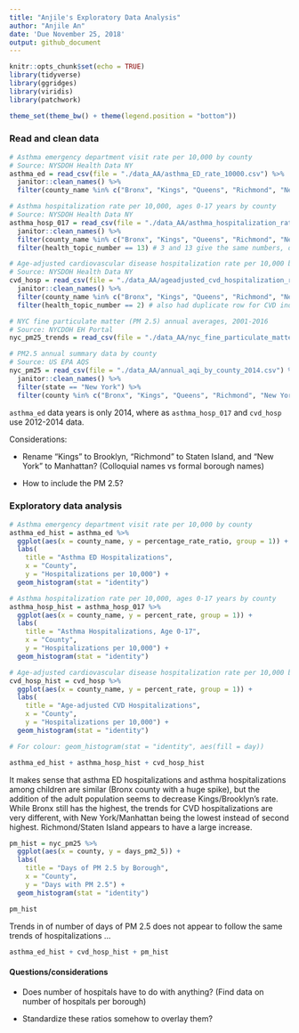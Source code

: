 ```yaml
---
title: "Anjile's Exploratory Data Analysis"
author: "Anjile An"
date: 'Due November 25, 2018'
output: github_document
---
```


```r
knitr::opts_chunk$set(echo = TRUE)
library(tidyverse)
library(ggridges)
library(viridis)
library(patchwork)

theme_set(theme_bw() + theme(legend.position = "bottom"))
```

### Read and clean data

```r
# Asthma emergency department visit rate per 10,000 by county
# Source: NYSDOH Health Data NY
asthma_ed = read_csv(file = "./data_AA/asthma_ED_rate_10000.csv") %>% 
  janitor::clean_names() %>%
  filter(county_name %in% c("Bronx", "Kings", "Queens", "Richmond", "New York"))

# Asthma hospitalization rate per 10,000, ages 0-17 years by county
# Source: NYSDOH Health Data NY
asthma_hosp_017 = read_csv(file = "./data_AA/asthma_hospitalization_rate_10000_children.csv") %>%
  janitor::clean_names() %>%
  filter(county_name %in% c("Bronx", "Kings", "Queens", "Richmond", "New York")) %>%
  filter(health_topic_number == 13) # 3 and 13 give the same numbers, don't need the duplicate rows

# Age-adjusted cardiovascular disease hospitalization rate per 10,000 by county
# Source: NYSDOH Health Data NY
cvd_hosp = read_csv(file = "./data_AA/ageadjusted_cvd_hospitalization_rate_10000.csv") %>%
  janitor::clean_names() %>%
  filter(county_name %in% c("Bronx", "Kings", "Queens", "Richmond", "New York")) %>%
  filter(health_topic_number == 2) # also had duplicate row for CVD indicators and obesity indicators

# NYC fine particulate matter (PM 2.5) annual averages, 2001-2016
# Source: NYCDOH EH Portal
nyc_pm25_trends = read_csv(file = "./data_AA/nyc_fine_particulate_matter.csv") %>% janitor::clean_names()

# PM2.5 annual summary data by county
# Source: US EPA AQS
nyc_pm25 = read_csv(file = "./data_AA/annual_aqi_by_county_2014.csv") %>% 
  janitor::clean_names() %>%
  filter(state == "New York") %>%
  filter(county %in% c("Bronx", "Kings", "Queens", "Richmond", "New York"))
```

`asthma_ed` data years is only 2014, where as `asthma_hosp_017` and `cvd_hosp` use 2012-2014 data. 

Considerations:

* Rename "Kings" to Brooklyn, "Richmond" to Staten Island, and "New York" to Manhattan? (Colloquial names vs formal borough names)

* How to include the PM 2.5?

### Exploratory data analysis

```r
# Asthma emergency department visit rate per 10,000 by county
asthma_ed_hist = asthma_ed %>%
  ggplot(aes(x = county_name, y = percentage_rate_ratio, group = 1)) +
  labs(
    title = "Asthma ED Hospitalizations",
    x = "County",
    y = "Hospitalizations per 10,000") +
  geom_histogram(stat = "identity")

# Asthma hospitalization rate per 10,000, ages 0-17 years by county
asthma_hosp_hist = asthma_hosp_017 %>%
  ggplot(aes(x = county_name, y = percent_rate, group = 1)) +
  labs(
    title = "Asthma Hospitalizations, Age 0-17",
    x = "County",
    y = "Hospitalizations per 10,000") +
  geom_histogram(stat = "identity")

# Age-adjusted cardiovascular disease hospitalization rate per 10,000 by county
cvd_hosp_hist = cvd_hosp %>%
  ggplot(aes(x = county_name, y = percent_rate, group = 1)) +
  labs(
    title = "Age-adjusted CVD Hospitalizations",
    x = "County",
    y = "Hospitalizations per 10,000") +
  geom_histogram(stat = "identity")

# For colour: geom_histogram(stat = "identity", aes(fill = day))

asthma_ed_hist + asthma_hosp_hist + cvd_hosp_hist
```

It makes sense that asthma ED hospitalizations and asthma hospitalizations among children are similar (Bronx county with a huge spike), but the addition of the adult population seems to decrease Kings/Brooklyn's rate. While Bronx still has the highest, the trends for CVD hospitalizations are very different, with New York/Manhattan being the lowest instead of second highest. Richmond/Staten Island appears to have a large increase.


```r
pm_hist = nyc_pm25 %>%
  ggplot(aes(x = county, y = days_pm2_5)) + 
  labs(
    title = "Days of PM 2.5 by Borough",
    x = "County",
    y = "Days with PM 2.5") +
  geom_histogram(stat = "identity")

pm_hist
```

Trends in of number of days of PM 2.5 does not appear to follow the same trends of hospitalizations ...

```r
asthma_ed_hist + cvd_hosp_hist + pm_hist
```


#### Questions/considerations

* Does number of hospitals have to do with anything? (Find data on number of hospitals per borough)

* Standardize these ratios somehow to overlay them? 
